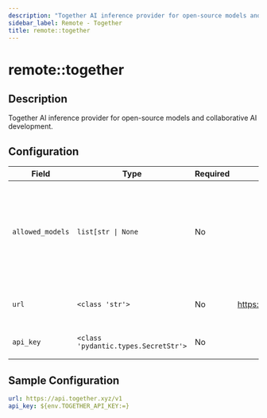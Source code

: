 ```yaml
---
description: "Together AI inference provider for open-source models and collaborative AI development."
sidebar_label: Remote - Together
title: remote::together
---
```


# remote::together

## Description

Together AI inference provider for open-source models and collaborative AI development.

## Configuration

| Field | Type | Required | Default | Description |
|-------|------|----------|---------|-------------|
| `allowed_models` | `list[str \| None` | No |  | List of models that should be registered with the model registry. If None, all models are allowed. |
| `url` | `<class 'str'>` | No | https://api.together.xyz/v1 | The URL for the Together AI server |
| `api_key` | `<class 'pydantic.types.SecretStr'>` | No |  | The Together AI API Key |

## Sample Configuration

```yaml
url: https://api.together.xyz/v1
api_key: ${env.TOGETHER_API_KEY:=}
```
